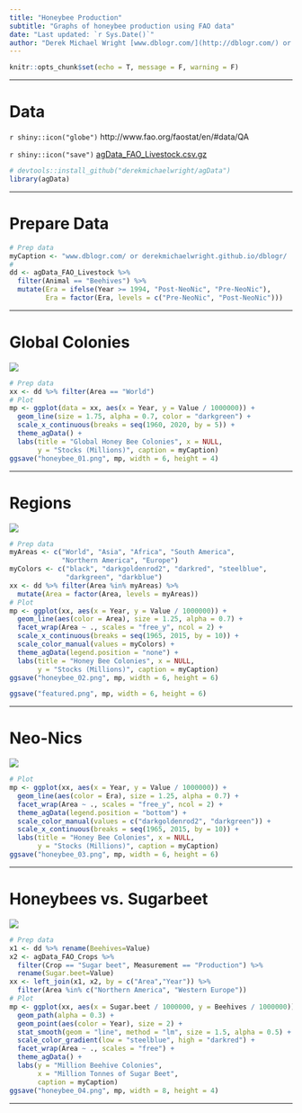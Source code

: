```yaml
---
title: "Honeybee Production"
subtitle: "Graphs of honeybee production using FAO data"
date: "Last updated: `r Sys.Date()`"
author: "Derek Michael Wright [www.dblogr.com/](http://dblogr.com/) or [derekmichaelwright.github.io/dblogr](https://derekmichaelwright.github.io/dblogr/) <derek.wright@usask.ca>"
---
```


```r
knitr::opts_chunk$set(echo = T, message = F, warning = F)
```

---

# Data

`r shiny::icon("globe")` http://www.fao.org/faostat/en/#data/QA

`r shiny::icon("save")` [agData_FAO_Livestock.csv.gz](https://github.com/derekmichaelwright/agData/raw/master/Data/agData_FAO_Livestock.csv.gz)

```r
# devtools::install_github("derekmichaelwright/agData")
library(agData)
```

---

# Prepare Data

```r
# Prep data
myCaption <- "www.dblogr.com/ or derekmichaelwright.github.io/dblogr/ | Data: FAOSTAT"
#
dd <- agData_FAO_Livestock %>% 
  filter(Animal == "Beehives") %>%
  mutate(Era = ifelse(Year >= 1994, "Post-NeoNic", "Pre-NeoNic"),
         Era = factor(Era, levels = c("Pre-NeoNic", "Post-NeoNic")))
```

---

# Global Colonies

![](honeybee_01.png)

```r
# Prep data
xx <- dd %>% filter(Area == "World")
# Plot
mp <- ggplot(data = xx, aes(x = Year, y = Value / 1000000)) + 
  geom_line(size = 1.75, alpha = 0.7, color = "darkgreen") +
  scale_x_continuous(breaks = seq(1960, 2020, by = 5)) + 
  theme_agData() +
  labs(title = "Global Honey Bee Colonies", x = NULL,
       y = "Stocks (Millions)", caption = myCaption)
ggsave("honeybee_01.png", mp, width = 6, height = 4)
```

---

# Regions

![](honeybee_02.png)

```r
# Prep data
myAreas <- c("World", "Asia", "Africa", "South America", 
             "Northern America", "Europe")
myColors <- c("black", "darkgoldenrod2", "darkred", "steelblue", 
              "darkgreen", "darkblue")
xx <- dd %>% filter(Area %in% myAreas) %>% 
  mutate(Area = factor(Area, levels = myAreas))
# Plot
mp <- ggplot(xx, aes(x = Year, y = Value / 1000000)) + 
  geom_line(aes(color = Area), size = 1.25, alpha = 0.7) +
  facet_wrap(Area ~ ., scales = "free_y", ncol = 2) +
  scale_x_continuous(breaks = seq(1965, 2015, by = 10)) + 
  scale_color_manual(values = myColors) +
  theme_agData(legend.position = "none") +
  labs(title = "Honey Bee Colonies", x = NULL,
       y = "Stocks (Millions)", caption = myCaption)
ggsave("honeybee_02.png", mp, width = 6, height = 6)
```

```r
ggsave("featured.png", mp, width = 6, height = 6)
```

---

# Neo-Nics

![](honeybee_03.png)

```r
# Plot
mp <- ggplot(xx, aes(x = Year, y = Value / 1000000)) + 
  geom_line(aes(color = Era), size = 1.25, alpha = 0.7) +
  facet_wrap(Area ~ ., scales = "free_y", ncol = 2) + 
  theme_agData(legend.position = "bottom") +
  scale_color_manual(values = c("darkgoldenrod2", "darkgreen")) +
  scale_x_continuous(breaks = seq(1965, 2015, by = 10)) + 
  labs(title = "Honey Bee Colonies", x = NULL,
       y = "Stocks (Millions)", caption = myCaption)
ggsave("honeybee_03.png", mp, width = 6, height = 6)
```

---

# Honeybees vs. Sugarbeet

![](honeybee_04.png)

```r
# Prep data
x1 <- dd %>% rename(Beehives=Value)
x2 <- agData_FAO_Crops %>% 
  filter(Crop == "Sugar beet", Measurement == "Production") %>%
  rename(Sugar.beet=Value)
xx <- left_join(x1, x2, by = c("Area","Year")) %>%
  filter(Area %in% c("Northern America", "Western Europe"))
# Plot
mp <- ggplot(xx, aes(x = Sugar.beet / 1000000, y = Beehives / 1000000)) +
  geom_path(alpha = 0.3) +
  geom_point(aes(color = Year), size = 2) +
  stat_smooth(geom = "line", method = "lm", size = 1.5, alpha = 0.5) +
  scale_color_gradient(low = "steelblue", high = "darkred") +
  facet_wrap(Area ~ ., scales = "free") +
  theme_agData() +
  labs(y = "Million Beehive Colonies", 
       x = "Million Tonnes of Sugar Beet",
       caption = myCaption)
ggsave("honeybee_04.png", mp, width = 8, height = 4)
```

---
